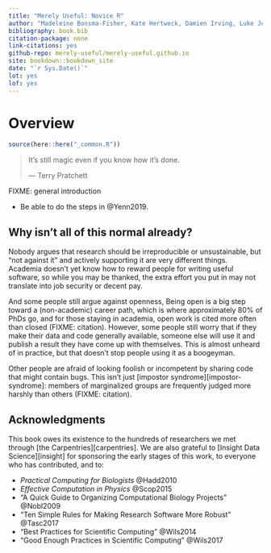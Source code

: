 ```yaml
---
title: "Merely Useful: Novice R"
author: "Madeleine Bonsma-Fisher, Kate Hertweck, Damien Irving, Luke Johnston, Christina Koch, Sara Mahallati, Joel Ostblom, Elizabeth Wickes, Charlotte Wickham, and Greg Wilson"
bibliography: book.bib
citation-package: none
link-citations: yes
github-repo: merely-useful/merely-useful.github.io
site: bookdown::bookdown_site
date: "`r Sys.Date()`"
lot: yes
lof: yes
---
```


# Overview {#overview}

```r
source(here::here("_common.R"))
```

> It's still magic even if you know how it's done.
>
> — Terry Pratchett

FIXME: general introduction

-   Be able to do the steps in @Yenn2019.

## Why isn't all of this normal already? {#overview-against}

Nobody argues that research should be irreproducible or unsustainable,
but "not against it" and actively supporting it are very different things.
Academia doesn't yet know how to reward people for writing useful software,
so while you may be thanked,
the extra effort you put in may not translate into job security or decent pay.

And some people still argue against openness,
Being open is a big step toward a (non-academic) career path,
which is where approximately 80% of PhDs go,
and for those staying in academia,
open work is cited more often than closed (FIXME: citation).
However,
some people still worry that if they make their data and code generally available,
someone else will use it and publish a result they have come up with themselves.
This is almost unheard of in practice,
but that doesn't stop people using it as a boogeyman.

Other people are afraid of looking foolish or incompetent by sharing code that might contain bugs.
This isn't just [impostor syndrome][impostor-syndrome]:
members of marginalized groups are frequently judged more harshly than others (FIXME: citation).

## Acknowledgments {#overview-ack}

This book owes its existence to
the hundreds of researchers we met through [the Carpentries][carpentries].
We are also grateful to [Insight Data Science][insight] for sponsoring the early stages of this work,
to everyone who has contributed,
and to:

-   *Practical Computing for Biologists* @Hadd2010
-   *Effective Computation in Physics* @Scop2015
-   "A Quick Guide to Organizing Computational Biology Projects" @Nobl2009
-   "Ten Simple Rules for Making Research Software More Robust" @Tasc2017
-   "Best Practices for Scientific Computing" @Wils2014
-   "Good Enough Practices in Scientific Computing" @Wils2017
